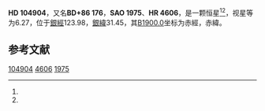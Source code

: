 {{Starbox begin
| name = HD 104904
}}
{{Starbox observe
| epoch = [[J2000.0|J2000.0]]
| constell = {{星座名待查}}<ref name=SIMBAD>{{cite web
 | url=http://simbad.u-strasbg.fr/simbad/sim-id?Ident=HR+4606
 | title=Pulsating variable Star
 | publisher=Centre de Données astronomiques de Strasbourg
 | work=SIMBAD
 | accessdate=2012-07-13
 | archive-date=2016-03-16
 | archive-url=https://web.archive.org/web/20160316144246/http://simbad.u-strasbg.fr/simbad/sim-id?Ident=HR+4606
 | dead-url=no
 }}</ref><ref name=DATA>{{cite web
 | url=http://vizier.u-strasbg.fr/viz-bin/VizieR-5?-out.add=.&-source=5050&-corr=PK=HR&-out.max=9999&HR=4606
 | title=VizieR Detailed Page
 | accessdate=2012-07-13
 | archive-date=2019-02-16
 | archive-url=https://web.archive.org/web/20190216075917/http://vizier.u-strasbg.fr/viz-bin/VizieR-5?-out.add=.&-source=5050&-corr=PK=HR&-out.max=9999&HR=4606
 | dead-url=no
 }}</ref>
| 星官 = 
| ra = {{RA|12|4|28.1}}<ref name=SIMBAD /><ref name=DATA />
| dec = {{DEC|+85|35|14}}<ref name=SIMBAD /><ref name=DATA />
| appmag_v = 6.27<ref name=SIMBAD /><ref name=DATA />
}}
{{Starbox character
| class = F6V<ref name=SIMBAD /><ref name=DATA />
| b-v = 0.59<ref name=SIMBAD /><ref name=DATA />
| u-b = <ref name=SIMBAD /><ref name=DATA />
| r-i = <ref name=SIMBAD /><ref name=DATA />
| variable = 
}}
{{Starbox astrometry
| radial_v = 
| prop_mo_ra = 8
| parallax = 
| p_error = 
}}
{{Starbox catalog
| names =BD+86 176，[[SAO星表|SAO]] 1975，[[HD星表|HD]] 104904，[[HR星表|HR]] 4606}}
{{Starbox reference |Simbad=HR+4606}}
{{Starbox end}}

'''HD 104904'''，又名'''BD+86 176'''，'''SAO 1975'''、'''HR 4606'''，是一颗恒星<ref name=SIMBAD /><ref name=DATA />，视星等为6.27，位于[[銀道座標系|銀經]]123.98，[[銀道座標系|銀緯]]31.45，其[[B1900.0|B1900.0]]坐标为赤經{{RA|11|59|42.8}}，赤緯{{DEC|+86|31.45|29}}。

== 参考文献 ==
{{reflist}}

{{star-stub}}

[[Category:HD和HDE天體|104904]]
[[Category:HR天體|4606]]
[[Category:SAO天體|1975]]